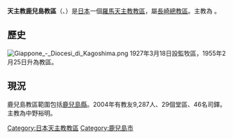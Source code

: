 {{Infobox Roman Catholic diocese
|Roman Catholic Diocese of = 天主教鹿兒島教区
|Latin name of diocese = Dioecesis Kagoshimaensis
|image =[[File:Catholic_Kagoshima_Cathedral.jpg|250px]]
|caption = 鹿兒島教區主教座堂聖方濟·沙勿略教會
|location = [[日本|日本]]
|territory = [[鹿兒島縣|鹿兒島縣]]
|population = 9,287
|rite = 拉丁禮
|主保 = 
|province = [[天主教長崎總教區|長崎]]
|established = 1955年
|cathedral = 聖方濟·沙勿略教會
|副主教座堂 =
|leadership = 主教
|website = 
|教宗 = 
|總主教 = 
|ordinary = 中野裕明
|助理主教 = 
}}
'''天主教鹿兒島教區'''（{{lang-la|Dioecesis Kagoshimaensis}}、{{lang-ja|カトリック鹿児島教区}}）是[[日本|日本]]一個[[羅馬天主教|羅馬天主教]][[教區|教區]]，屬[[天主教長崎總教區|長崎總教區]]。主教為{{Tsl|ja|中野裕明}} 。

==歷史==
[[File:Giappone_-_Diocesi_di_Kagoshima.png|thumb]]
1927年3月18日設監牧區，1955年2月25日升為教區。

==現況==
鹿兒島教區範圍包括[[鹿兒島縣|鹿兒島縣]]。2004年有教友9,287人、29個堂區、46名司鐸。主教為中野裕明。

{{日本天主教教省}}
[[Category:日本天主教教區|Category:日本天主教教區]]
[[Category:鹿兒島市|Category:鹿兒島市]]